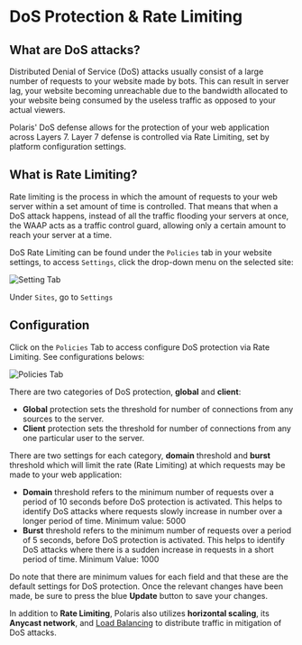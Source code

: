 # DoS Protection & Rate Limiting

## What are DoS attacks?

Distributed Denial of Service (DoS) attacks usually consist of a large number of requests to your
website made by bots. This can result in server lag, your website becoming unreachable due to
the bandwidth allocated to your website being consumed by the useless traffic as opposed to
your actual viewers.

Polaris' DoS defense allows for the protection of your web application across Layers
7. Layer 7 defense is controlled via Rate Limiting, set by platform configuration settings.

## What is Rate Limiting?

Rate limiting is the process in which the amount of requests to your web server within a set
amount of time is controlled. That means that when a DoS attack happens, instead of all the
traffic flooding your servers at once, the WAAP acts as a traffic control guard, allowing only a
certain amount to reach your server at a time.

DoS Rate Limiting can be found under the `Policies` tab in your website settings, to access
`Settings`, click the drop-down menu on the selected site:

![Setting Tab](/img/security-center/overview/settings-tab.png)

Under `Sites`, go to `Settings`

## Configuration

Click on the `Policies` Tab to access configure DoS protection via Rate Limiting. See
configurations belows:

![Policies Tab](/img/security-center/ddos/policies-tab.png)

There are two categories of DoS protection, **global** and **client**:

-	**Global** protection sets the threshold for number of connections from any sources to the
server.
-	**Client** protection sets the threshold for number of connections from any one particular
user to the server.

There are two settings for each category, **domain** threshold and **burst** threshold which will limit
the rate (Rate Limiting) at which requests may be made to your web application:

-	**Domain** threshold refers to the minimum number of requests over a period of 10 seconds
before DoS protection is activated. This helps to identify DoS attacks where requests
slowly increase in number over a longer period of time. Minimum value: 5000
-	**Burst** threshold refers to the minimum number of requests over a period of 5 seconds,
before DoS protection is activated. This helps to identify DoS attacks where there is a
sudden increase in requests in a short period of time. Minimum Value: 1000

Do note that there are minimum values for each field and that these are the default settings for
DoS protection. Once the relevant changes have been made, be sure to press the
blue **Update** button to save your changes.

In addition to **Rate Limiting**, Polaris also utilizes **horizontal scaling**, its **Anycast network**, and
[Load Balancing](../general-knowledge/load-balancing) to distribute traffic in mitigation of DoS attacks.

